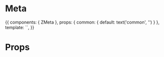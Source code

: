 
<Meta title="Organisms/Meta" component={ZMeta} />

# Meta

<Preview>
  <Story name="Common">
    {{
        components: { ZMeta },
        props: {
          common: {
            default: text('common', '')
          }
        },
        template: `<ZMeta />`,
    }}
  </Story>
</Preview>

# Props

<Props of={ZMeta} />
